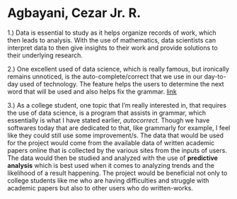 # Agbayani, Cezar Jr. R.

1.) Data is essential to study as it helps organize records of work, which then leads to analysis. With the use of mathematics, data scientists can interpret data to then give insights to their work and provide solutions to their underlying research.

2.) One excellent used of data science, which is really famous, but ironically remains unnoticed, is the auto-complete/correct that we use in our day-to-day used of technology. The feature helps the users to determine the next word that will be used and also helps fix the grammar. [link](https://towardsdatascience.com/10-awesome-real-world-applications-of-data-science-and-ai-6fddf3f34d74)

3.) As a college student, one topic that I'm really interested in, that requires the use of data science, is a program that assists in grammar, which essentially is what I have stated earlier, *autocorrect*. Though we have softwares today that are dedicated to that, like grammarly for example, I feel like they could still use some improvement/s. The data that would be used for the project would come from the available data of written academic papers online that is collected by the various sites from the inputs of users. The data would then be studied and analyzed with the use of **predictive analysis** which is best used when it comes to analyzing trends and the likelihood of a result happening. The project would be beneficial not only to college students like me who are having difficulties and struggle with academic papers but also to other users who do written-works.